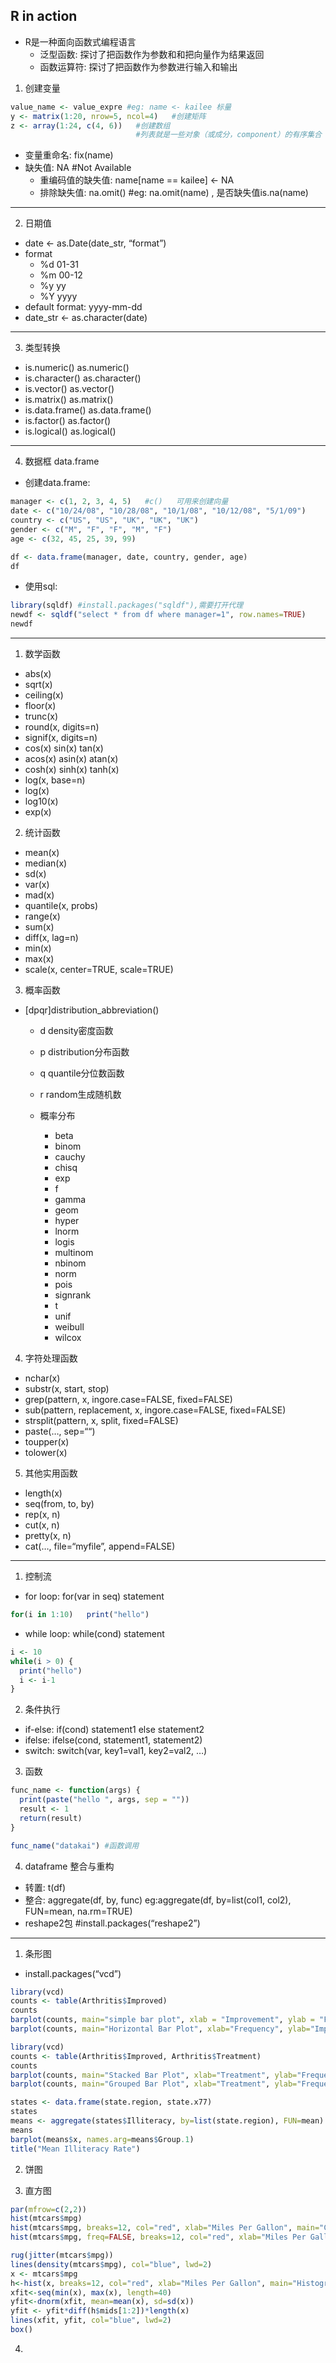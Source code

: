 ## R in action

- R是一种面向函数式编程语言
  + 泛型函数: 探讨了把函数作为参数和和把向量作为结果返回
  + 函数运算符: 探讨了把函数作为参数进行输入和输出

1. 创建变量
```r
value_name <- value_expre #eg: name <- kailee 标量
y <- matrix(1:20, nrow=5, ncol=4)   #创建矩阵
z <- array(1:24, c(4, 6))   #创建数组
                            #列表就是一些对象（或成分，component）的有序集合
```
  + 变量重命名: fix(name)
  + 缺失值: NA #Not Available
    * 重编码值的缺失值: name[name == kailee] <- NA
    * 排除缺失值: na.omit() #eg: na.omit(name) ,  是否缺失值is.na(name)

***

2. 日期值
  + date <- as.Date(date_str, "format")
  + format
    * %d    01-31
    * %m    00-12
    * %y    yy
    * %Y    yyyy
  + default format: yyyy-mm-dd
  + date_str <- as.character(date)
  
***

3. 类型转换
  + is.numeric()   as.numeric()
  + is.character()   as.character()
  + is.vector()   as.vector()
  + is.matrix()   as.matrix()
  + is.data.frame()   as.data.frame()
  + is.factor()   as.factor()
  + is.logical()   as.logical()

***

4. 数据框 data.frame
  + 创建data.frame:
```r
manager <- c(1, 2, 3, 4, 5)   #c()   可用来创建向量
date <- c("10/24/08", "10/28/08", "10/1/08", "10/12/08", "5/1/09")
country <- c("US", "US", "UK", "UK", "UK")
gender <- c("M", "F", "F", "M", "F")
age <- c(32, 45, 25, 39, 99)

df <- data.frame(manager, date, country, gender, age)
df
```
  + 使用sql:  
```r
library(sqldf) #install.packages("sqldf"),需要打开代理
newdf <- sqldf("select * from df where manager=1", row.names=TRUE)
newdf
```

***

1. 数学函数
  + abs(x)
  + sqrt(x)
  + ceiling(x)
  + floor(x)
  + trunc(x)
  + round(x, digits=n)
  + signif(x, digits=n)
  + cos(x) sin(x) tan(x)
  + acos(x) asin(x) atan(x)
  + cosh(x) sinh(x) tanh(x)
  + log(x, base=n)
  + log(x)
  + log10(x)
  + exp(x)
  
2. 统计函数
  + mean(x)
  + median(x)
  + sd(x)
  + var(x)
  + mad(x)
  + quantile(x, probs)
  + range(x)
  + sum(x)
  + diff(x, lag=n)
  + min(x)
  + max(x)
  + scale(x, center=TRUE, scale=TRUE)
  
3. 概率函数
  - [dpqr]distribution_abbreviation()
    + d density密度函数
    + p distribution分布函数
    + q quantile分位数函数
    + r random生成随机数
    
    - 概率分布
      * beta
      * binom
      * cauchy
      * chisq
      * exp
      * f
      * gamma
      * geom
      * hyper
      * lnorm
      * logis
      * multinom
      * nbinom
      * norm
      * pois
      * signrank
      * t
      * unif
      * weibull
      * wilcox
      
4. 字符处理函数
  + nchar(x)
  + substr(x, start, stop)
  + grep(pattern, x, ingore.case=FALSE, fixed=FALSE)
  + sub(pattern, replacement, x, ingore.case=FALSE, fixed=FALSE)
  + strsplit(pattern, x, split, fixed=FALSE)
  + paste(..., sep="")
  + toupper(x)
  + tolower(x)
  
5. 其他实用函数
  + length(x)
  + seq(from, to, by)
  + rep(x, n)
  + cut(x, n)
  + pretty(x, n)
  + cat(..., file="myfile", append=FALSE)
  
  
***

1. 控制流
  + for loop: for(var in seq) statement
```r
for(i in 1:10)   print("hello")
```  
  + while loop: while(cond) statement
```r
i <- 10
while(i > 0) {
  print("hello")
  i <- i-1
}
```

2. 条件执行
  + if-else: if(cond) statement1 else statement2
  + ifelse: ifelse(cond, statement1, statement2)
  + switch: switch(var, key1=val1, key2=val2, ...)
  
3. 函数
```r
func_name <- function(args) {
  print(paste("hello ", args, sep = ""))
  result <- 1
  return(result)
}

func_name("datakai") #函数调用
```

4. dataframe 整合与重构
  + 转置: t(df)
  + 整合: aggregate(df, by, func)   eg:aggregate(df, by=list(col1, col2), FUN=mean, na.rm=TRUE)
  + reshape2包 #install.packages("reshape2")
  
***

1. 条形图
  - install.packages("vcd")
```r
library(vcd)
counts <- table(Arthritis$Improved)
counts
barplot(counts, main="simple bar plot", xlab = "Improvement", ylab = "Frequency") #垂直条形图
barplot(counts, main="Horizontal Bar Plot", xlab="Frequency", ylab="Improvement", horiz=TRUE) #水平条形图
```

```r
library(vcd)
counts <- table(Arthritis$Improved, Arthritis$Treatment)
counts
barplot(counts, main="Stacked Bar Plot", xlab="Treatment", ylab="Frequency", col=c("red", "yellow","green"), legend=rownames(counts)) #堆砌条形图
barplot(counts, main="Grouped Bar Plot", xlab="Treatment", ylab="Frequency", col=c("red", "yellow", "green"), legend=rownames(counts), beside=TRUE) #分组条形图
```

```r
states <- data.frame(state.region, state.x77)
states
means <- aggregate(states$Illiteracy, by=list(state.region), FUN=mean)
means
barplot(means$x, names.arg=means$Group.1)
title("Mean Illiteracy Rate")
```

2. 饼图

3. 直方图
```r
par(mfrow=c(2,2))
hist(mtcars$mpg)
hist(mtcars$mpg, breaks=12, col="red", xlab="Miles Per Gallon", main="Colored histogram with 12 bins")
hist(mtcars$mpg, freq=FALSE, breaks=12, col="red", xlab="Miles Per Gallon", main="Histogram, rug plot, density curve")

rug(jitter(mtcars$mpg))
lines(density(mtcars$mpg), col="blue", lwd=2) 
x <- mtcars$mpg
h<-hist(x, breaks=12, col="red", xlab="Miles Per Gallon", main="Histogram with normal curve and box")
xfit<-seq(min(x), max(x), length=40)
yfit<-dnorm(xfit, mean=mean(x), sd=sd(x))
yfit <- yfit*diff(h$mids[1:2])*length(x)
lines(xfit, yfit, col="blue", lwd=2)
box()
```

4. 


